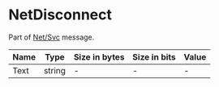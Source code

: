 # NetDisconnect

Part of [Net/Svc](../netsvc) message.

<!-- @dem-gen-begin:NetDisconnect -->
| Name | Type | Size in bytes | Size in bits | Value |
| --- | --- | --- | --- | --- |
| Text | string | - | - | - |

<!-- @dem-gen-end:NetDisconnect -->
